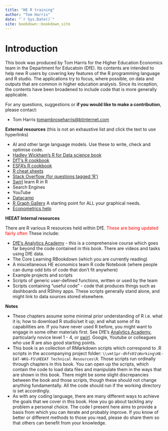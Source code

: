 ```yaml
--- 
title: "HE R training"
author: "Tom Harris"
date: "`r Sys.Date()`"
site: bookdown::bookdown_site
---
```


# Introduction

This book was produced by Tom Harris for the Higher Education Economics team in the Department for Educatoin (DfE). Its contents are intended to help new R users by covering key features of the R programming language and R studio. The applications try to focus, where possible, on data and outputs that are common in higher education analysis. Since its inception, the contents have been broadened to include code that is more generally applicable. 

For any questions, suggestions or **if you would like to make a contribution**, please contact:

-   Tom Harris [tomambroseharris\@btinternet.com](mailto:tomambroseharris@btinternet.com){.email}


**External resources** (this is not an exhaustive list and click the text to use hyperlinks)

-   AI and other large language models. Use these to write, check and optimise code.
-   [Hadley Wickham's R for Data science book](https://r4ds.had.co.nz/explore-intro.html)
-   [DfT's R cookbook](https://departmentfortransport.github.io/R-cookbook/why-do-we-need-another-book.html)
-   [ESFA's R cookbook](https://rsconnect/rsc/esfa-r-training/)
-   [R cheat sheets](https://www.rstudio.com/resources/cheatsheets/)
-   [Stack Overflow (for questions tagged 'R')](https://stackoverflow.com/questions/tagged/r)
-   [Swirl](https://swirlstats.com/) learn R *in* R
-   Search Engines
-   YouTube
-   [Datacamp](https://www.datacamp.com/)
-   [R Graph Gallery](https://www.r-graph-gallery.com/) A starting point for ALL your graphical needs.
-   [Econometrics help](https://www.econometrics-with-r.org/index.html)


**HEEAT Internal resources**

There are R various R resources held within DfE. [These are being updated fairly often]{style="color:red;"} These include:

-   [DfE's Analytics Academy](https://trello.com/b/QdDx3VmA/analytics-academy-an-r-training-course) - this is a comprehensive course which goes far beyond the code contained in this book. There are videos and tasks using DfE data.
-   The Core Learning RBookdown (which you are currently reading)
-   A miscellaneous HE economics team R code Notebook (where people can dump odd bits of code that don't fit anywhere)
-   Example projects and scripts
-   Scripts of generic user-defined functions, written or used by the team
-   Scripts containing "useful code" - code that produces things such as dashboards and RShiny apps. These scripts generally stand alone, and might link to data sources stored elsewhere.


**Notes**

-   These chapters assume some minimal prior understanding of R i.e. what it is; how to download R studio/set it up; and what some of its capabilities are. If you have never used R before, you might want to engage in some other materials first. See DfE's [Analytics Academy](https://trello.com/b/QdDx3VmA/analytics-academy-an-r-training-course), particularly novice level 1 - 4, or [swirl](https://swirlstats.com/). Google, Youtube or colleagues who use R are also good starting points.
-   This book is an collection of RMarkdown scripts which correspond to .R scripts in the accompanying project folder: `\\vmt1pr-dhfs01\Working\HE-EAT-WKG-FS\HEEAT Technical Resources\R`. Those scripts run ordinally through chapters in this book. You can open up the scripts, which contain the code to load data files and manipulate them in the ways that are shown in this book. There might be some slight discrepancies between the book and those scripts, though these should not change anything fundamentally. All the code should run if the working directory is set accordingly.
-   As with any coding language, there are many different ways to achieve the goals that we cover in this book. How you go about tackling any problem a personal choice. The code I present here aims to provide a basis from which you can iterate and probably improve. If you know of better or different methods to those you read, please do share them so that others can benefit from your knowledge.

